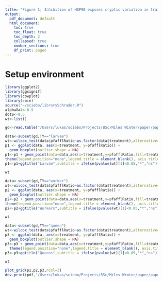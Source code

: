 ```yaml
---
title: "Figure 1; Inhibition of HSP90 exposes cryptic variation in traits diverging between populations in an invasive ant"
output:
  pdf_document: default
  html_document:
    toc: true
    toc_float: true
    toc_depth: 2
    collapsed: true
    number_sections: true
    df_print: paged
---
```

<STYLE TYPE="text/css">
<!--
  td{
    font-family: Arial; 
    font-size: 8pt;
    padding:0px;
    cellpadding="0";
    cellspacing="0"
  }
  th {
    font-family: Arial; 
    font-size: 8pt;
    height: 20px;
    font-weight: bold;
    text-align: right;
    background-color: #ccccff;
  }
  table { 
    border-spacing: 0px;
    border-collapse: collapse;
  }
--->
</STYLE>
# Setup environment
```r
library(ggplot2)
library(ggsignif)
library(cowplot)
library(coin)
source("~/sciebo/librarySchrader.R")
alphaVal<-0.5
dotS<-0.5
wt<-list()
```

```r
gd<-read.table("/Users/lukas/sciebo/Projects/BSc/Miles Winter/paper/paper/lukas/Figures/Fig1/qPCRdata.tsv",sep="\t")
```



```r

data<-subset(gd,TY=="larvae")  
wt<-wilcox_test(data$pfafflRatio~as.factor(data$treatment),alternative="less",distribution=approximate(nresample=9999))
p1 <- ggplot(data, aes(x=treatment, y=pfafflRatio)) + 
  geom_boxplot(outlier.shape = NA) 
p1<-p1 + geom_point(data=data,aes(x=treatment,y=pfafflRatio,fill=treatment),color="black",pch=21,,size=2,lwd=.5)  + scale_fill_manual(values=addalpha(c("white","white"),alphaVal))+ scale_color_manual(values=rep(NA,4)) + ylab("relative HSP70 expression") +
theme(legend.position="none",legend.title = element_blank(), axis.title.x=element_blank(),axis.text=element_text(size=10),axis.title.y=element_text(size=12)) + theme(plot.margin = unit(c(0, 0, 0, 0), "cm"))
p1<-p1+ggtitle("Larvae",subtitle = ifelse(pvalue(wt)[1]<0.05,"*","ns")) + theme(plot.title = element_text(colour = "gray60",hjust = 0.5))  + theme(plot.subtitle = element_text(colour = "black",hjust = 0.5,size=15))  + scale_x_discrete(labels=c(expression(C["n=5"]),expression(T["n=5"])))

wt

data<-subset(gd,TY=="worker")  
wt<-wilcox_test(data$pfafflRatio~as.factor(data$treatment),alternative="less",distribution=approximate(nresample=9999))
p2 <- ggplot(data, aes(x=treatment, y=pfafflRatio)) + 
  geom_boxplot(outlier.shape = NA) 
p2<-p2 + geom_point(data=data,aes(x=treatment,y=pfafflRatio,fill=treatment),color="black",pch=21,,size=2,lwd=.5)  + scale_fill_manual(values=addalpha(c("white","white"),alphaVal))+ scale_color_manual(values=rep(NA,4)) +
theme(legend.position="none",legend.title = element_blank(), axis.title.x=element_blank(),axis.text=element_text(size=10),axis.title.y=element_blank()) + theme(plot.margin = unit(c(0, 0, 0, 0.4), "cm"))
p2<-p2+ggtitle("Workers",subtitle = ifelse(pvalue(wt)[1]<0.05,"*","ns")) + theme(plot.title = element_text(colour = "gray60",hjust = 0.5)) + theme(plot.subtitle = element_text(colour = "black",hjust = 0.5,size=15)) + scale_x_discrete(labels=c(expression(C["n=6"]),expression(T["n=6"])))

wt

data<-subset(gd,TY=="queen")  
wt<-wilcox_test(data$pfafflRatio~as.factor(data$treatment),alternative="less",distribution=approximate(nresample=9999))
p3 <- ggplot(data, aes(x=treatment, y=pfafflRatio)) + 
  geom_boxplot(outlier.shape = NA) 
p3<-p3 + geom_point(data=data,aes(x=treatment,y=pfafflRatio,fill=treatment),color="black",pch=21,,size=2,lwd=.5)  + scale_fill_manual(values=addalpha(c("white","white"),alphaVal))+ scale_color_manual(values=rep(NA,4)) +
  theme(legend.position="none",legend.title = element_blank(), axis.title.x=element_blank(),axis.text=element_text(size=10),axis.title.y=element_blank()) + theme(plot.margin = unit(c(0, 0, 0, 0.7), "cm"))
p3<-p3+ggtitle("Queens",subtitle = ifelse(pvalue(wt)[1]<0.05,"*","ns")) + theme(plot.title = element_text(colour = "gray60",hjust = 0.5)) + theme(plot.subtitle = element_text(colour = "black",hjust = 0.5,size=10)) + scale_x_discrete(labels=c(expression(C["n=5"]),expression(T["n=5"])))

wt

plot_grid(p1,p2,p3,ncol=3)
dev.print(pdf,"/Users/lukas/sciebo/Projects/BSc/Miles Winter/paper/paper/lukas/Figures/Fig1/Fig1.pdf",width=4,height=3)
```

